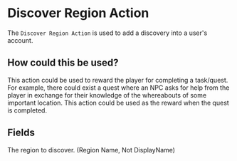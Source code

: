 
# Discover Region Action

The `Discover Region Action` is used to add a discovery into a user's account.

## How could this be used?

This action could be used to reward the player for completing a task/quest. For example, there could exist a quest where an NPC asks for help from the player in exchange for their knowledge of the whereabouts of some important location. This action could be used as the reward when the quest is completed.

## Fields

<ActionsField/>

<EntryField name="Region" required>
    The region to discover. (Region Name, Not DisplayName)
</EntryField>
